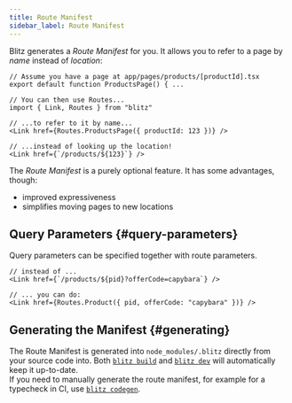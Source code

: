 ```yaml
---
title: Route Manifest
sidebar_label: Route Manifest
---
```


Blitz generates a _Route Manifest_ for you. It allows you to refer to a
page by _name_ instead of _location_:

```tsx
// Assume you have a page at app/pages/products/[productId].tsx
export default function ProductsPage() { ...

// You can then use Routes...
import { Link, Routes } from "blitz"

// ...to refer to it by name...
<Link href={Routes.ProductsPage({ productId: 123 })} />

// ...instead of looking up the location!
<Link href={`/products/${123}`} />
```

The _Route Manifest_ is a purely optional feature. It has some advantages,
though:

- improved expressiveness
- simplifies moving pages to new locations

## Query Parameters {#query-parameters}

Query parameters can be specified together with route parameters.

```tsx
// instead of ...
<Link href={`/products/${pid}?offerCode=capybara`} />

// ... you can do:
<Link href={Routes.Product({ pid, offerCode: "capybara" })} />
```

## Generating the Manifest {#generating}

The Route Manifest is generated into `node_modules/.blitz` directly from
your source code into. Both [`blitz build`](./cli-build) and
[`blitz dev`](./cli-dev) will automatically keep it up-to-date.  
If you need to manually generate the route manifest, for example for a
typecheck in CI, use [`blitz codegen`](./cli-codegen).
